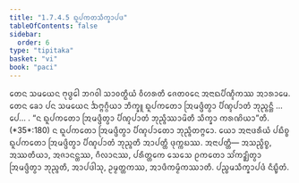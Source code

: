 ```yaml
---
title: "1.7.4.5 ᨳᩪᨸᨠᨲᩈᩥᨠ᩠ᨡᩣᨸᨴ"
tableOfContents: false
sidebar:
  order: 6
type: "tipitaka"
basket: "vi"
book: "paci"
---
```



<DynamicBreadcrumb />

<Division number="610" book="paci">

<Paragraph number="1855" book="paci">
ᨲᩮᨶ ᩈᨾᨿᩮᨶ ᨻᩩᨴ᩠ᨵᩮᩤ ᨽᨣᩅᩤ ᩈᩣᩅᨲ᩠ᨳᩥᨿᩴ ᩅᩥᩉᩁᨲᩥ ᨩᩮᨲᩅᨶᩮ ᩋᨶᩣᨳᨸᩥᨱ᩠ᨯᩥᨠᩔ ᩋᩣᩁᩣᨾᩮ. ᨲᩮᨶ ᨡᩮᩣ ᨸᨶ ᩈᨾᨿᩮᨶ ᨨᨻ᩠ᨻᨣ᩠ᨣᩥᨿᩣ ᨽᩥᨠ᩠ᨡᩪ ᨳᩪᨸᨠᨲᩮᩣ ᩒᨾᨴ᩠ᨴᩥᨲ᩠ᩅᩣ ᨸᩥᨱ᩠ᨯᨸᩣᨲᩴ ᨽᩩᨬ᩠ᨩᨶ᩠ᨲᩥ …ᨸᩮ… .
</Paragraph>

<Paragraph number="1856" book="paci">
<Emphasis>“ᨶ ᨳᩪᨸᨠᨲᩮᩣ ᩒᨾᨴ᩠ᨴᩥᨲ᩠ᩅᩣ ᨸᩥᨱ᩠ᨯᨸᩣᨲᩴ ᨽᩩᨬ᩠ᨩᩥᩔᩣᨾᩦᨲᩥ ᩈᩥᨠ᩠ᨡᩣ ᨠᩁᨱᩦᨿᩣ”</Emphasis>ᨲᩥ. (*35*:<Emphasis>180</Emphasis>)
</Paragraph>

<Paragraph number="1857" book="paci">
ᨶ ᨳᩪᨸᨠᨲᩮᩣ ᩒᨾᨴ᩠ᨴᩥᨲ᩠ᩅᩣ ᨸᩥᨱ᩠ᨯᨸᩣᨲᩮᩣ ᨽᩩᨬ᩠ᨩᩥᨲᨻ᩠ᨻᩮᩣ. ᨿᩮᩣ ᩋᨶᩣᨴᩁᩥᨿᩴ ᨸᨭᩥᨧ᩠ᨧ ᨳᩪᨸᨠᨲᩮᩣ ᩒᨾᨴ᩠ᨴᩥᨲ᩠ᩅᩣ ᨸᩥᨱ᩠ᨯᨸᩣᨲᩴ ᨽᩩᨬ᩠ᨩᨲᩥ ᩋᩣᨸᨲ᩠ᨲᩥ ᨴᩩᨠ᩠ᨠᨭᩔ.
</Paragraph>

<Paragraph number="1858" book="paci">
ᩋᨶᩣᨸᨲ᩠ᨲᩥ— ᩋᩈᨬ᩠ᨧᩥᨧ᩠ᨧ, ᩋᩔᨲᩥᨿᩣ, ᩋᨩᩣᨶᨶ᩠ᨲᩔ, ᨣᩥᩃᩣᨶᩔ, ᨸᩁᩥᨲ᩠ᨲᨠᩮ ᩈᩮᩈᩮ ᩑᨠᨲᩮᩣ ᩈᩘᨠᨯ᩠ᨰᩥᨲ᩠ᩅᩣ ᩒᨾᨴ᩠ᨴᩥᨲ᩠ᩅᩣ ᨽᩩᨬ᩠ᨩᨲᩥ, ᩋᩣᨸᨴᩤᩈᩩ, ᩏᨾ᩠ᨾᨲ᩠ᨲᨠᩔ, ᩋᩣᨴᩥᨠᨾ᩠ᨾᩥᨠᩔᩣᨲᩥ.

</Paragraph>
</Division>

<Paragraph number="1859" type="center" book="paci">
ᨸᨬ᩠ᨧᨾᩈᩥᨠ᩠ᨡᩣᨸᨴᩴ ᨶᩥᨭ᩠ᨮᩥᨲᩴ.
</Paragraph>
